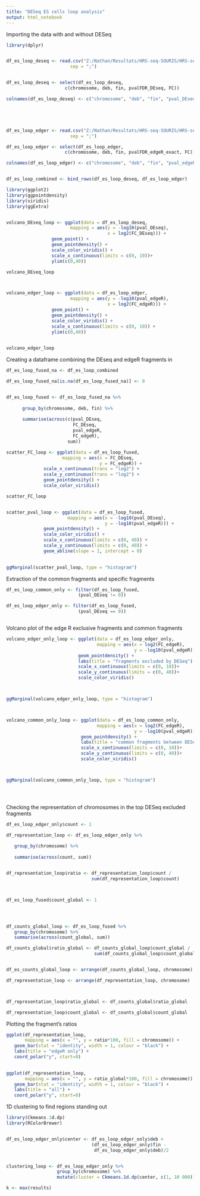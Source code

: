 ```yaml
---
title: "DESeq ES cells loop analysis"
output: html_notebook
---
```



Importing the data with and without DESeq

```r
library(dplyr)


df_es_loop_deseq <- read.csv("Z:/Nathan/Resultats/HRS-seq-SOURIS/HRS-seq-SOURIS-mm9-avec-DEseq/listHRS_ES_avecDESeq_refboo.csv",
                        sep = ";")


df_es_loop_deseq <- select(df_es_loop_deseq, 
                      c(chromosome, deb, fin, pvalFDR_DEseq, FC))

colnames(df_es_loop_deseq) <- c("chromosome", "deb", "fin", "pval_DEseq", "FC_DEseq")





df_es_loop_edger <- read.csv("Z:/Nathan/Resultats/HRS-seq-SOURIS/HRS-seq-SOURIS-mm9-sansDEseq/listHRS_ES_BOO.csv",
                        sep = ";")

df_es_loop_edger <- select(df_es_loop_edger, 
                      c(chromosome, deb, fin, pvalFDR_edgeR_exact, FC))

colnames(df_es_loop_edger) <- c("chromosome", "deb", "fin", "pval_edgeR", "FC_edgeR")


df_es_loop_combined <- bind_rows(df_es_loop_deseq, df_es_loop_edger)


```

```r
library(ggplot2)
library(ggpointdensity)
library(viridis)
library(ggExtra)


volcano_DEseq_loop <- ggplot(data = df_es_loop_deseq,
                        mapping = aes(y = -log10(pval_DEseq),
                                      x = log2(FC_DEseq))) +
                 geom_point() +
                 geom_pointdensity() +
                 scale_color_viridis() +
                 scale_x_continuous(limits = c(0, 10))+
                 ylim(c(0,40))

volcano_DEseq_loop



volcano_edger_loop <- ggplot(data = df_es_loop_edger, 
                        mapping = aes(y = -log10(pval_edgeR),
                                      x = log2(FC_edgeR))) +
                 geom_point() +
                 geom_pointdensity() +
                 scale_color_viridis() +
                 scale_x_continuous(limits = c(0, 10)) +
                 ylim(c(0,40))
   

volcano_edger_loop       


```



Creating a dataframe combining the DEseq and edgeR fragments in 

```r
df_es_loop_fused_na <- df_es_loop_combined

df_es_loop_fused_na[is.na(df_es_loop_fused_na)] <- 0


df_es_loop_fused <- df_es_loop_fused_na %>% 
      
      group_by(chromosome, deb, fin) %>% 
      
      summarise(across(c(pval_DEseq, 
                         FC_DEseq, 
                         pval_edgeR, 
                         FC_edgeR), 
                       sum))
```





```r
scatter_FC_loop <- ggplot(data = df_es_loop_fused,
                     mapping = aes(x = FC_DEseq,
                                   y = FC_edgeR)) +
              scale_x_continuous(trans = "log2") +
              scale_y_continuous(trans = "log2") +
              geom_pointdensity() +
              scale_color_viridis()

scatter_FC_loop



```




```r
scatter_pval_loop <- ggplot(data = df_es_loop_fused,
                       mapping = aes(x = -log10(pval_DEseq),
                                     y = -log10(pval_edgeR))) +
              geom_pointdensity() +
              scale_color_viridis() +
              scale_x_continuous(limits = c(0, 40)) +
              scale_y_continuous(limits = c(0, 40)) +
              geom_abline(slope = 1, intercept = 0)
   

ggMarginal(scatter_pval_loop, type = "histogram")
```



Extraction of the common fragments and specific fragments

```r

df_es_loop_common_only <- filter(df_es_loop_fused, 
                           (pval_DEseq != 0))

df_es_loop_edger_only <- filter(df_es_loop_fused,
                           (pval_DEseq == 0))



```


Volcano plot of the edge R exclusive fragments and common fragments

```r

volcano_edger_only_loop <- ggplot(data = df_es_loop_edger_only,
                                  mapping = aes(x = log2(FC_edgeR),
                                                y = -log10(pval_edgeR))) +
                           geom_pointdensity() +
                           labs(title = "fragments excluded by DESeq") +
                           scale_x_continuous(limits = c(0, 10))+
                           scale_y_continuous(limits = c(0, 40))+
                           scale_color_viridis()



ggMarginal(volcano_edger_only_loop, type = "histogram")



volcano_common_only_loop <- ggplot(data = df_es_loop_common_only,
                                  mapping = aes(x = log2(FC_edgeR),
                                                y = -log10(pval_edgeR))) +
                            geom_pointdensity() +
                            labs(title = "common fragments between DESeq and edgeR") +
                            scale_x_continuous(limits = c(0, 10))+
                            scale_y_continuous(limits = c(0, 40))+
                            scale_color_viridis()



ggMarginal(volcano_common_only_loop, type = "histogram")





```


Checking the representation of chromosomes in the top DESeq excluded fragments

```r
df_es_loop_edger_only$count <- 1 

df_representation_loop <- df_es_loop_edger_only %>%
   
   group_by(chromosome) %>%
   
   summarise(across(count, sum))


df_representation_loop$ratio <- df_representation_loop$count /
                                sum(df_representation_loop$count)



df_es_loop_fused$count_global <- 1




df_counts_global_loop <- df_es_loop_fused %>% 
   group_by(chromosome) %>% 
   summarise(across(count_global, sum))

df_counts_global$ratio_global <- df_counts_global_loop$count_global /
                                 sum(df_counts_global_loop$count_global)


df_es_counts_global_loop <- arrange(df_counts_global_loop, chromosome)

df_representation_loop <- arrange(df_representation_loop, chromosome)



df_representation_loop$ratio_global <- df_counts_global$ratio_global

df_representation_loop$count_global <- df_counts_global$count_global
```



Plotting the fragment's ratios

```r
ggplot(df_representation_loop,
       mapping = aes(x = "", y = ratio*100, fill = chromosome)) +
   geom_bar(stat = "identity", width = 1, colour = "black") +
   labs(title = "edgeR only") +
   coord_polar("y", start=0)
   

ggplot(df_representation_loop,
       mapping = aes(x = "", y = ratio_global*100, fill = chromosome)) +
   geom_bar(stat = "identity", width = 1, colour = "black") +
   labs(title = "all") +
   coord_polar("y", start=0)


```


1D clustering to find regions standing out


```r
library(Ckmeans.1d.dp)
library(RColorBrewer)


df_es_loop_edger_only$center <- df_es_loop_edger_only$deb + 
                                (df_es_loop_edger_only$fin - 
                                 df_es_loop_edger_only$deb)/2


clustering_loop <- df_es_loop_edger_only %>% 
                   group_by(chromosome) %>% 
                   mutate(cluster = Ckmeans.1d.dp(center, c(1, 10 000)))

k <- max(results)



```



